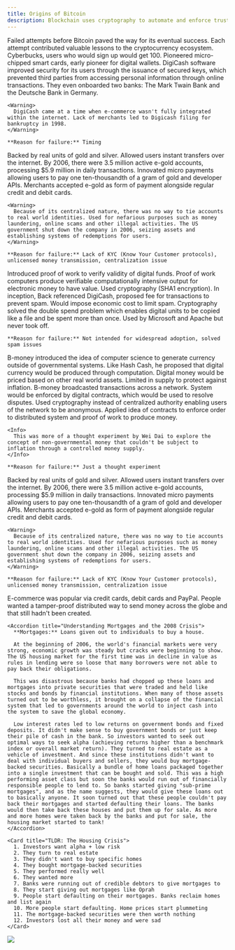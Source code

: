 ```yaml
---
title: Origins of Bitcoin
description: Blockchain uses cryptography to automate and enforce trust.
---
```


<Note>
  Failed attempts before Bitcoin paved the way for its eventual success. Each
  attempt contributed valuable lessons to the cryptocurrency ecosystem.
</Note>

<Steps>
  <Step title="DigiCash by David Chaum (1989)">
    Cyberbucks, users who would sign up would get 100. Pioneered micro-chipped smart cards, early pioneer for digital wallets. DigiCash software improved security for its users through the issuance of secured keys, which prevented third parties from accessing personal information through online transactions. They even onboarded two banks: The Mark Twain Bank and the Deutsche Bank in Germany.

    <Warning>
      DigiCash came at a time when e-commerce wasn't fully integrated within the internet. Lack of merchants led to Digicash filing for bankruptcy in 1998.
    </Warning>

    **Reason for failure:** Timing

  </Step>

  <Step title="E-gold by Gold and Silver reserves (1996)">
    Backed by real units of gold and silver. Allowed users instant transfers over the internet. By 2006, there were 3.5 million active e-gold accounts, processing $5.9 million in daily transactions. Innovated micro payments allowing users to pay one ten-thousandth of a gram of gold and developer APIs. Merchants accepted e-gold as form of payment alongside regular credit and debit cards.

    <Warning>
      Because of its centralized nature, there was no way to tie accounts to real world identities. Used for nefarious purposes such as money laundering, online scams and other illegal activities. The US government shut down the company in 2006, seizing assets and establishing systems of redemptions for users.
    </Warning>

    **Reason for failure:** Lack of KYC (Know Your Customer protocols), unlicensed money transmission, centralization issue

  </Step>

  <Step title="Hash Cash by Adam Back (1997)">
    Introduced proof of work to verify validity of digital funds. Proof of work computers produce verifiable computationally intensive output for electronic money to have value. Used cryptography (SHA1 encryption). In inception, Back referenced DigiCash, proposed fee for transactions to prevent spam. Would impose economic cost to limit spam. Cryptography solved the double spend problem which enables digital units to be copied like a file and be spent more than once. Used by Microsoft and Apache but never took off.

    **Reason for failure:** Not intended for widespread adoption, solved spam issues

  </Step>

  <Step title="B-Money by Wei Dai (1998)">
    B-money introduced the idea of computer science to generate currency outside of governmental systems. Like Hash Cash, he proposed that digital currency would be produced through computation. Digital money would be priced based on other real world assets. Limited in supply to protect against inflation. B-money broadcasted transactions across a network. System would be enforced by digital contracts, which would be used to resolve disputes. Used cryptography instead of centralized authority enabling users of the network to be anonymous. Applied idea of contracts to enforce order to distributed system and proof of work to produce money.

    <Info>
      This was more of a thought experiment by Wei Dai to explore the concept of non-governmental money that couldn't be subject to inflation through a controlled money supply.
    </Info>

    **Reason for failure:** Just a thought experiment

  </Step>

  <Step title="Bit Gold by Nick Szabo (2005)">
    Backed by real units of gold and silver. Allowed users instant transfers over the internet. By 2006, there were 3.5 million active e-gold accounts, processing $5.9 million in daily transactions. Innovated micro payments allowing users to pay one ten-thousandth of a gram of gold and developer APIs. Merchants accepted e-gold as form of payment alongside regular credit and debit cards.

    <Warning>
      Because of its centralized nature, there was no way to tie accounts to real world identities. Used for nefarious purposes such as money laundering, online scams and other illegal activities. The US government shut down the company in 2006, seizing assets and establishing systems of redemptions for users.
    </Warning>

    **Reason for failure:** Lack of KYC (Know Your Customer protocols), unlicensed money transmission, centralization issue

  </Step>

  <Step title="Economic Climate + Housing Market Bubble (2008)">
    E-commerce was popular via credit cards, debit cards and PayPal. People wanted a tamper-proof distributed way to send money across the globe and that still hadn't been created.

    <Accordion title="Understanding Mortgages and the 2008 Crisis">
      **Mortgages:** Loans given out to individuals to buy a house.

      At the beginning of 2006, the world's financial markets were very strong, economic growth was steady but cracks were beginning to show. The US housing market for the first time was in decline in value as rules in lending were so loose that many borrowers were not able to pay back their obligations.

      This was disastrous because banks had chopped up these loans and mortgages into private securities that were traded and held like stocks and bonds by financial institutions. When many of those assets turned out to be worthless, it brought on a collapse of the financial system that led to governments around the world to inject cash into the system to save the global economy.

      Low interest rates led to low returns on government bonds and fixed deposits. It didn't make sense to buy government bonds or just keep their pile of cash in the bank. So investors wanted to seek out optimal ways to seek alpha (achieving returns higher than a benchmark index or overall market return). They turned to real estate as a vehicle of investment. And since these institutions didn't want to deal with individual buyers and sellers, they would buy mortgage-backed securities. Basically a bundle of home loans packaged together into a single investment that can be bought and sold. This was a high performing asset class but soon the banks would run out of financially responsible people to lend to. So banks started giving "sub-prime mortgages", and as the name suggests, they would give these loans out to basically anyone. It soon turned out that these people couldn't pay back their mortgages and started defaulting their loans. The banks would then take back these houses and put them up for sale. As more and more homes were taken back by the banks and put for sale, the housing market started to tank!
    </Accordion>

    <Card title="TLDR: The Housing Crisis">
      1. Investors want alpha + low risk
      2. They turn to real estate
      3. They didn't want to buy specific homes
      4. They bought mortgage-backed securities
      5. They performed really well
      6. They wanted more
      7. Banks were running out of credible debtors to give mortgages to
      8. They start giving out mortgages like Oprah
      9. People start defaulting on their mortgages. Banks reclaim homes and list again
      10. More people start defaulting. Home prices start plummeting
      11. The mortgage-backed securities were then worth nothing
      12. Investors lost all their money and were sad
    </Card>

  </Step>
</Steps>

<Frame>
  <img src="/images/img/btc.png" />
</Frame>
